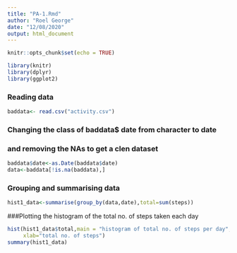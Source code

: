 ```yaml
---
title: "PA-1.Rmd"
author: "Roel George"
date: "12/08/2020"
output: html_document
---
```


```r
knitr::opts_chunk$set(echo = TRUE)
```
```r
library(knitr)
library(dplyr)
library(ggplot2)
```

### Reading data
```r
baddata<- read.csv("activity.csv")
```


### Changing the class of baddata$ date from character to date 
### and removing the NAs to get a clen dataset
```r
baddata$date<-as.Date(baddata$date)
data<-baddata[!is.na(baddata),]
```

### Grouping and summarising data
```r
hist1_data<-summarise(group_by(data,date),total=sum(steps))
```

###Plotting the histogram of the total no. of steps taken each day 
```r
hist(hist1_data$total,main = "histogram of total no. of steps per day",
     xlab="total no. of steps")
summary(hist1_data)
```



